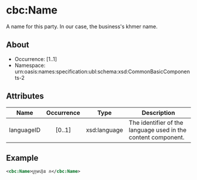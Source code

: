 # cbc:Name

A name for this party. In our case, the business's khmer name.                   

## About

- Occurrence: [1..1]
- Namespace: urn:oasis:names:specification:ubl:schema:xsd:CommonBasicComponents-2

## Attributes

| Name             | Occurrence | Type               | Description                                    |
|------------------|:----------:|--------------------|------------------------------------------------|
| languageID       |   [0..1]   | xsd:language       | The identifier of the language used in the content component. |

## Example

```xml
<cbc:Name>ក្រុមហ៊ុន ក</cbc:Name>
